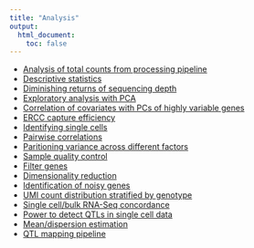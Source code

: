 ```yaml
---
title: "Analysis"
output:
  html_document:
    toc: false
---
```


* [Analysis of total counts from processing pipeline](totals.html)
* [Descriptive statistics](descriptive-stats.html)
* [Diminishing returns of sequencing depth](dim-returns.html)
* [Exploratory analysis with PCA](pca.html)
* [Correlation of covariates with PCs of highly variable genes](pca-variable.html)
* [ERCC capture efficiency](ercc.html)
* [Identifying single cells](identity.html)
* [Pairwise correlations](correlations.html)
* [Paritioning variance across different factors](partition.html)
* [Sample quality control](sampleqc.html)
* [Filter genes](filter-gene.html)
* [Dimensionality reduction](dim-reduction.html)
* [Identification of noisy genes](noisygene.html)
* [UMI count distribution stratified by genotype](sc-stratified-geno.html)
* [Single cell/bulk RNA-Seq concordance](sc-vs-bulk.html)
* [Power to detect QTLs in single cell data](power.html)
* [Mean/dispersion estimation](zinb.html)
* [QTL mapping pipeline](qtl-mapping.html)
